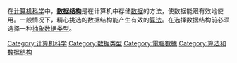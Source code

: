 {{Catnav|頁面分類|人类社会|知識|科学|计算机科学}}
{{Catnav|頁面分類|人类社会|知識|学科|计算机科学}}

在[[计算机科学|计算机科学]]中，'''[[数据结构|数据结构]]'''是在计算机中存储[[数据|数据]]的方法，使数据能跟有效地使用。一般情况下，精心挑选的数据结构能产生有效的[[算法|算法]]。在选择数据结构前必须选择一种[[抽象数据类型|抽象数据类型]]。
{{Commonscat|Data structures}}

[[Category:计算机科学|Category:计算机科学]]
[[Category:数据类型|Category:数据类型]]
[[Category:電腦數據|Category:電腦數據]]
[[Category:算法和数据结构|Category:算法和数据结构]]